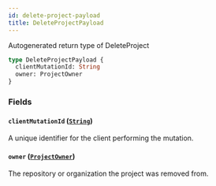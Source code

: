 ```yaml
---
id: delete-project-payload
title: DeleteProjectPayload
---
```


Autogenerated return type of DeleteProject

```graphql
type DeleteProjectPayload {
  clientMutationId: String
  owner: ProjectOwner
}
```

### Fields

#### `clientMutationId` ([`String`](/docs/api/scalars/string))

A unique identifier for the client performing the mutation.

#### `owner` ([`ProjectOwner`](/docs/api/interfaces/project-owner))

The repository or organization the project was removed from.
